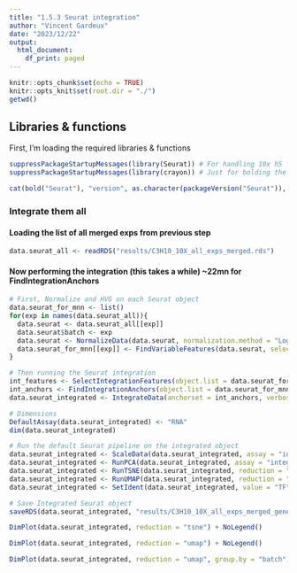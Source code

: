 ```yaml
---
title: "1.5.3 Seurat integration"
author: "Vincent Gardeux"
date: "2023/12/22"
output:
  html_document:
    df_print: paged
---
```


```r
knitr::opts_chunk$set(echo = TRUE)
knitr::opts_knit$set(root.dir = "./")
getwd()
```

## Libraries & functions

First, I'm loading the required libraries & functions

```r
suppressPackageStartupMessages(library(Seurat)) # For handling 10x h5 file
suppressPackageStartupMessages(library(crayon)) # Just for bolding the console output :D

cat(bold("Seurat"), "version", as.character(packageVersion("Seurat")), "\n")
```

### Integrate them all

#### Loading the list of all merged exps from previous step
```r
data.seurat_all <- readRDS("results/C3H10_10X_all_exps_merged.rds")
```

#### Now performing the integration (this takes a while) ~22mn for FindIntegrationAnchors

```r
# First, Normalize and HVG on each Seurat object
data.seurat_for_mnn <- list()
for(exp in names(data.seurat_all)){
  data.seurat <- data.seurat_all[[exp]]
  data.seurat$batch <- exp
  data.seurat <- NormalizeData(data.seurat, normalization.method = "LogNormalize", scale.factor = 10000, verbose = F)
  data.seurat_for_mnn[[exp]] <- FindVariableFeatures(data.seurat, selection.method = "vst", nfeatures = 2000, verbose = F)
}

# Then running the Seurat integration
int_features <- SelectIntegrationFeatures(object.list = data.seurat_for_mnn, verbose = F)
int_anchors <- FindIntegrationAnchors(object.list = data.seurat_for_mnn, anchor.features = int_features, verbose = F)
data.seurat_integrated <- IntegrateData(anchorset = int_anchors, verbose = F)

# Dimensions
DefaultAssay(data.seurat_integrated) <- "RNA"
dim(data.seurat_integrated)

# Run the default Seurat pipeline on the integrated object
data.seurat_integrated <- ScaleData(data.seurat_integrated, assay = "integrated", verbose = F)
data.seurat_integrated <- RunPCA(data.seurat_integrated, assay = "integrated", npcs = 200, verbose = F)
data.seurat_integrated <- RunTSNE(data.seurat_integrated, reduction = "pca", dims = 1:200)
data.seurat_integrated <- RunUMAP(data.seurat_integrated, reduction = "pca", dims = 1:200)
data.seurat_integrated <- SetIdent(data.seurat_integrated, value = "TF")

# Save Integrated Seurat object
saveRDS(data.seurat_integrated, "results/C3H10_10X_all_exps_merged_genefiltered_integrated.rds")
```

```r
DimPlot(data.seurat_integrated, reduction = "tsne") + NoLegend()
```

```r
DimPlot(data.seurat_integrated, reduction = "umap") + NoLegend()
```

```r
DimPlot(data.seurat_integrated, reduction = "umap", group.by = "batch")
```
